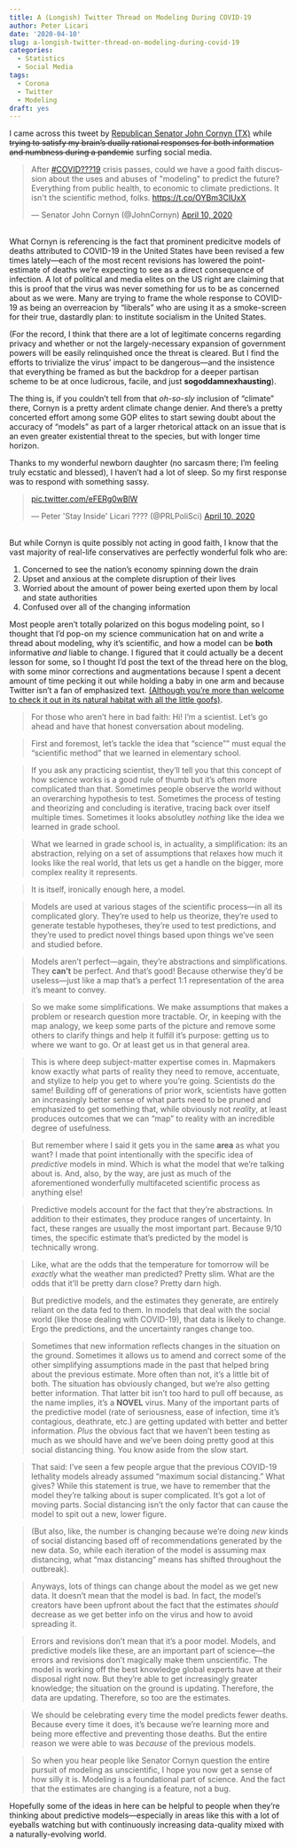 ```yaml
---
title: A (Longish) Twitter Thread on Modeling During COVID-19
author: Peter Licari
date: '2020-04-10'
slug: a-longish-twitter-thread-on-modeling-during-covid-19
categories:
  - Statistics
  - Social Media
tags:
  - Corona
  - Twitter
  - Modeling
draft: yes
---
```


I came across this tweet by [Republican Senator John Cornyn (TX)](https://en.wikipedia.org/wiki/John_Cornyn) while ~~trying to satisfy my brain's dually rational responses for both information and numbness during a pandemic~~  surfing social media. 

<blockquote class="twitter-tweet"><p lang="en" dir="ltr">After <a href="https://twitter.com/hashtag/COVID%E3%83%BC19?src=hash&amp;ref_src=twsrc%5Etfw">#COVID???19</a> crisis passes, could we have a good faith discussion about the uses and abuses of &quot;modeling&quot; to predict the future? Everything from public health, to economic to climate predictions. It isn&#39;t the scientific method, folks. <a href="https://t.co/OYBm3CIUxX">https://t.co/OYBm3CIUxX</a></p>&mdash; Senator John Cornyn (@JohnCornyn) <a href="https://twitter.com/JohnCornyn/status/1248581686352318464?ref_src=twsrc%5Etfw">April 10, 2020</a></blockquote> <script async src="https://platform.twitter.com/widgets.js" charset="utf-8"></script>

<br>
What Cornyn is referencing is the fact that prominent predicitve models of deaths attributed to COVID-19 in the United States have been revised a few times lately---each of the most recent revisions has lowered the point-estimate of deaths we're expecting to see as a direct consequence of infection. A lot of political and media elites on the US right are claiming that this is proof that the virus was never something for us to be as concerned about as we were. Many are trying to frame the whole response to COVID-19 as being an overreacion by "liberals" who are using it as a smoke-screen for their true, dastardly plan: to institute socialism in the United States. 

(For the record, I think that there are a lot of legitimate concerns regarding privacy and whether or not the largely-necessary expansion of government powers will be easily relinquished once the threat is cleared. But I find the efforts to trivialize the virus' impact to be dangerous---and the insistence that everything be framed as but the backdrop for a deeper partisan scheme to be at once ludicrous, facile, and just **sogoddamnexhausting**).

The thing is, if you couldn't tell from that *oh-so-sly* inclusion of "climate" there, Cornyn is a pretty ardent climate change denier. And there's a pretty concerted effort among some GOP elites to start sewing doubt about the accuracy of "models" as part of a larger rhetorical attack on an issue that is an even greater existential threat to the species, but with longer time horizon.

Thanks to my wonderful newborn daughter (no sarcasm there; I'm feeling truly ecstatic and blessed), I haven't had a lot of sleep. So my first response was to respond with something sassy.

<blockquote class="twitter-tweet"><p lang="und" dir="ltr"> <a href="https://t.co/eFERg0wBlW">pic.twitter.com/eFERg0wBlW</a></p>&mdash; Peter &#39;Stay Inside&#39; Licari ???? (@PRLPoliSci) <a href="https://twitter.com/PRLPoliSci/status/1248739299698397184?ref_src=twsrc%5Etfw">April 10, 2020</a></blockquote> <script async src="https://platform.twitter.com/widgets.js" charset="utf-8"></script>
<br>
But while Cornyn is quite possibly not acting in good faith, I know that the vast majority of real-life conservatives are perfectly wonderful folk who are: 

1. Concerned to see the nation's economy spinning down the drain
2. Upset and anxious at the complete disruption of their lives
3. Worried about the amount of power being exerted upon them by local and state authorities
4. Confused over all of the changing information

Most people aren't totally polarized on this bogus modeling point, so I thought that I'd pop-on my science communication hat on and write a thread about modeling, why it's scientific, and how a model can be **both** informative *and* liable to change. I figured that it could actually be a decent lesson for some, so I thought I'd post the text of the thread here on the blog, with some minor corrections and augmentations because I spent a decent amount of time pecking it out while holding a baby in one arm and because Twitter isn't a fan of emphasized text. [(Although you're more than welcome to check it out in its natural habitat with all the little goofs)](https://twitter.com/PRLPoliSci/status/1248742083894169604).

>For those who aren't here in bad faith: Hi! I'm a scientist. Let's go ahead and have that honest conversation about modeling.

> First and foremost, let's tackle the idea that "science"" must equal the "scientific method" that we learned in elementary school. 

>If you ask any practicing scientist, they'll tell you that this concept of how science works is a good rule of thumb but it's often more complicated than that. Sometimes people observe the world without an overarching hypothesis to test. Sometimes the process of testing and theorizing and concluding is iterative, tracing back over itself multiple times. Sometimes it looks absolutley *nothing* like the idea we learned in grade school.

>What we learned in grade school is, in actuality, a simplification: its an abstraction, relying on a set of assumptions that relaxes how much it looks like the real world, that lets us get a handle on the bigger, more complex reality it represents. 

>It is itself, ironically enough here, a model.

> Models are used at various stages of the scientific process---in all its complicated glory. They're used to help us theorize, they're used to generate testable hypotheses, they're used to test predictions, and they're used to predict novel things based upon things we've seen and studied before.

>Models aren't perfect---again, they're abstractions and simplifications. They **can't** be perfect. And that's good! Because otherwise they'd be useless---just like a map that's a perfect 1:1 representation of the area it's meant to convey.

>So we make some simplifications. We make assumptions that makes a problem or research question more tractable. Or, in keeping with the map analogy, we keep some parts of the picture and remove some others to clarify things and help it fulfill it's purpose: getting us to where we want to go. Or at least get us in that general area.

> This is where deep subject-matter expertise comes in. Mapmakers know exactly what parts of reality they need to remove, accentuate, and stylize to help you get to where you're going. Scientists do the same! Building off of generations of prior work, scientists have gotten an increasingly better sense of what parts need to be pruned and emphasized to get something that, while obviously not *reality*, at least produces outcomes that we can "map" to reality with an incredible degree of usefulness. 

>But remember where I said it gets you in the same **area** as what you want? I made that point intentionally with the specific idea of *predictive* models in mind. Which is what the model that we're talking about is. And, also, by the way, are just as much of the aforementioned wonderfully multifaceted scientific process as anything else!

>Predictive models account for the fact that they're abstractions. In addition to their estimates, they produce ranges of uncertainty. In fact, these ranges are usually the most important part. Because 9/10 times, the specific estimate that's predicted by the model is technically wrong.

>Like, what are the odds that the temperature for tomorrow will be *exactly* what the weather man predicted? Pretty slim. What are the odds that it'll be pretty darn close? Pretty darn high.

>But predictive models, and the estimates they generate, are entirely reliant on the data fed to them. In models that deal with the social world (like those dealing with COVID-19), that data is likely to change. Ergo the predictions, and the uncertainty ranges change too.

>Sometimes that new information reflects changes in the situation on the ground. Sometimes it allows us to amend and correct some of the other simplifying assumptions made in the past that helped bring about the previous estimate. More often than not, it's a little bit of both. The situation has obviously changed, but we're also getting better information. That latter bit isn't too hard to pull off because, as the name implies, it's a **NOVEL** virus. Many of the important parts of the predictive model (rate of seriousness, ease of infection, time it's contagious, deathrate, etc.) are getting updated with better and better information. *Plus* the obvious fact that we haven't been testing as much as we should have and we've been doing pretty good at this social distancing thing. You know aside from the slow start.

> That said: I've seen a few people argue that the previous COVID-19 lethality models already assumed "maximum social distancing." What gives? While this statement is true, we have to remember that the model they're talking about is super complicated. It's got a lot of moving parts. Social distancing isn't the only factor that can cause the model to spit out a new, lower figure.

>(But also, like, the number is changing because we're doing *new* kinds of social distancing based off of recommendations generated by the new data. So, while each iteration of the model is assuming max distancing, what "max distancing" means has shifted throughout the outbreak).

>Anyways, lots of things can change about the model as we get new data. It doesn't mean that the model is bad. In fact, the model's creators have been upfront about the fact that the estimates *should* decrease as we get better info on the virus and how to avoid spreading it.

>Errors and revisions don't mean that it's a poor model. Models, and predictive models like these, are an important part of science---the errors and revisions don't magically make them unscientific. The model is working off the best knowledge global experts have at their disposal right now. But they're able to get increasingly greater knowledge; the situation on the ground is updating. Therefore, the data are updating. Therefore, so too are the estimates.

>We should be celebrating every time the model predicts fewer deaths. Because every time it does, it's because we're learning more and being more effective and preventing those deaths. But the entire reason we were able to was *because* of the previous models.

>So when you hear people like Senator Cornyn question the entire pursuit of modeling as unscientific, I hope you now get a sense of how silly it is. Modeling is a foundational part of science. And the fact that the estimates are changing is a feature, not a bug. 

Hopefully some of the ideas in here can be helpful to people when they're thinking about predictive models---especially in areas like this with a lot of eyeballs watching but with continuously increasing data-quality mixed with a naturally-evolving world.